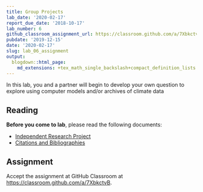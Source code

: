 ```yaml
---
title: Group Projects
lab_date: '2020-02-17'
report_due_date: '2018-10-17'
lab_number: 6
github_classroom_assignment_url: https://classroom.github.com/a/7XbkctvB
pubdate: '2019-12-15'
date: '2020-02-17'
slug: lab_06_assignment
output:
  blogdown::html_page:
    md_extensions: +tex_math_single_backslash+compact_definition_lists
---
```

In this lab, you and a partner will begin to develop your own question to explore using computer models and/or archives of climate data

## Reading

**Before you come to lab**, please read the following documents:

* [Independent Research Project](/lab_docs/lab_06_instructions)
* [Citations and Bibliographies](/lab_docs/lab_06_citations_bibliographies)

## Assignment

Accept the assignment at GitHub Classroom at <https://classroom.github.com/a/7XbkctvB>.
